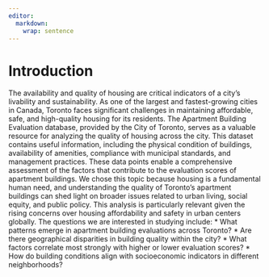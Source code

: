 ```yaml
---
editor: 
  markdown: 
    wrap: sentence
---
```


# Introduction

The availability and quality of housing are critical indicators of a city's livability and sustainability.
As one of the largest and fastest-growing cities in Canada, Toronto faces significant challenges in maintaining affordable, safe, and high-quality housing for its residents.
The Apartment Building Evaluation database, provided by the City of Toronto, serves as a valuable resource for analyzing the quality of housing across the city.
This dataset contains useful information, including the physical condition of buildings, availability of amenities, compliance with municipal standards, and management practices.
These data points enable a comprehensive assessment of the factors that contribute to the evaluation scores of apartment buildings.
We chose this topic because housing is a fundamental human need, and understanding the quality of Toronto's apartment buildings can shed light on broader issues related to urban living, social equity, and public policy.
This analysis is particularly relevant given the rising concerns over housing affordability and safety in urban centers globally.
The questions we are interested in studying include: \* What patterns emerge in apartment building evaluations across Toronto?
\* Are there geographical disparities in building quality within the city?
\* What factors correlate most strongly with higher or lower evaluation scores?
\* How do building conditions align with socioeconomic indicators in different neighborhoods?

